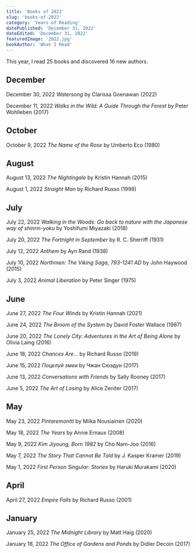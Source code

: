 ```yaml
---
title: 'Books of 2022'
slug: 'books-of-2022'
category: 'Years of Reading'
datePublished: 'December 31, 2022'
dateEdited: 'December 31, 2022'
featuredImage: '2022.jpg'
bookAuthor: 'What I Read'
---
```


This year, I read 25 books and discovered 16 new authors.

## December

December 30, 2022 _Watersong_ by Clarissa Goenawan (2022)

December 11, 2022 _Walks in the Wild: A Guide Through the Forest_ by Peter
Wohlleben (2017)

## October

October 9, 2022 _The Name of the Rose_ by Umberto Eco (1980)

## August

August 13, 2022 _The Nightingale_ by Kristin Hannah (2015)

August 1, 2022 _Straight Man_ by Richard Russo (1998)

## July

July 22, 2022 _Walking in the Woods: Go back to nature with the Japanese way of
shinrin-yoku_ by Yoshifumi Miyazaki (2018)

July 20, 2022 _The Fortnight in September_ by R. C. Sherriff (1931)

July 12, 2022 _Anthem_ by Ayn Rand (1938)

July 10, 2022 _Northmen: The Viking Saga, 793-1241 AD_ by John Haywood (2015)

July 3, 2022 _Animal Liberation_ by Peter Singer (1975)

## June

June 27, 2022 _The Four Winds_ by Kristin Hannah (2021)

June 24, 2022 _The Broom of the System_ by David Foster Wallace (1987)

June 20, 2022 _The Lonely City: Adventures in the Art of Being Alone_ by Olivia
Laing (2016)

June 18, 2022 _Chances Are..._ by Richard Russo (2019)

June 15, 2022 _Поцелуй змеи_ by Чжан Сюэдун (2017)

June 13, 2022 _Conversations with Friends_ by Sally Rooney (2017)

June 5, 2022 _The Art of Losing_ by Alice Zeniter (2017)

## May

May 23, 2022 _Pintaremontti_ by Miika Nousiainen (2020)

May 18, 2022 _The Years_ by Annie Ernaux (2008)

May 9, 2022 _Kim Jiyoung, Born 1982_ by Cho Nam-Joo (2016)

May 7, 2022 _The Story That Cannot Be Told_ by J. Kasper Kramer (2019)

May 1, 2022 _First Person Singular: Stories_ by Haruki Murakami (2020)

## April

April 27, 2022 _Empire Falls_ by Richard Russo (2001)

## January

January 25, 2022 _The Midnight Library_ by Matt Haig (2020)

January 18, 2022 _The Office of Gardens and Ponds_ by Didier Decoin (2017)
